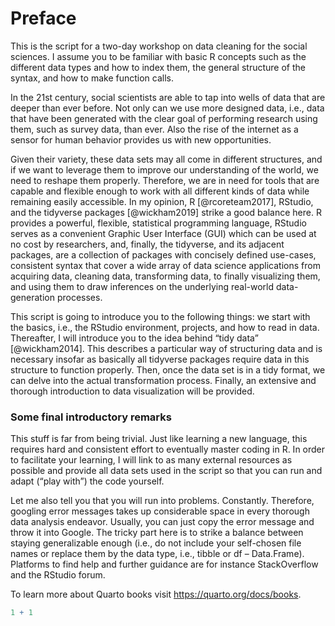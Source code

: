 # Preface {.unnumbered}

This is the script for a two-day workshop on data cleaning for the social sciences. I assume you to be familiar with basic R concepts such as the different data types and how to index them, the general structure of the syntax, and how to make function calls.

In the 21st century, social scientists are able to tap into wells of data that are deeper than ever before. Not only can we use more designed data, i.e., data that have been generated with the clear goal of performing research using them, such as survey data, than ever. Also the rise of the internet as a sensor for human behavior provides us with new opportunities.

Given their variety, these data sets may all come in different structures, and if we want to leverage them to improve our understanding of the world, we need to reshape them properly. Therefore, we are in need for tools that are capable and flexible enough to work with all different kinds of data while remaining easily accessible. In my opinion, R [@rcoreteam2017], RStudio, and the tidyverse packages [@wickham2019] strike a good balance here. R provides a powerful, flexible, statistical programming language, RStudio serves as a convenient Graphic User Interface (GUI) which can be used at no cost by researchers, and, finally, the tidyverse, and its adjacent packages, are a collection of packages with concisely defined use-cases, consistent syntax that cover a wide array of data science applications from acquiring data, cleaning data, transforming data, to finally visualizing them, and using them to draw inferences on the underlying real-world data-generation processes.

This script is going to introduce you to the following things: we start with the basics, i.e., the RStudio environment, projects, and how to read in data. Thereafter, I will introduce you to the idea behind "tidy data" [@wickham2014]. This describes a particular way of structuring data and is necessary insofar as basically all tidyverse packages require data in this structure to function properly. Then, once the data set is in a tidy format, we can delve into the actual transformation process. Finally, an extensive and thorough introduction to data visualization will be provided.

### Some final introductory remarks 

This stuff is far from being trivial. Just like learning a new language, this requires hard and consistent effort to eventually master coding in R. In order to facilitate your learning, I will link to as many external resources as possible and provide all data sets used in the script so that you can run and adapt ("play with") the code yourself.

Let me also tell you that you will run into problems. Constantly. Therefore, googling error messages takes up considerable space in every thorough data analysis endeavor. Usually, you can just copy the error message and throw it into Google. The tricky part here is to strike a balance between staying generalizable enough (i.e., do not include your self-chosen file names or replace them by the data type, i.e., tibble or df -- Data.Frame). Platforms to find help and further guidance are for instance StackOverflow and the RStudio forum.

To learn more about Quarto books visit <https://quarto.org/docs/books>.

```r
1 + 1
```
